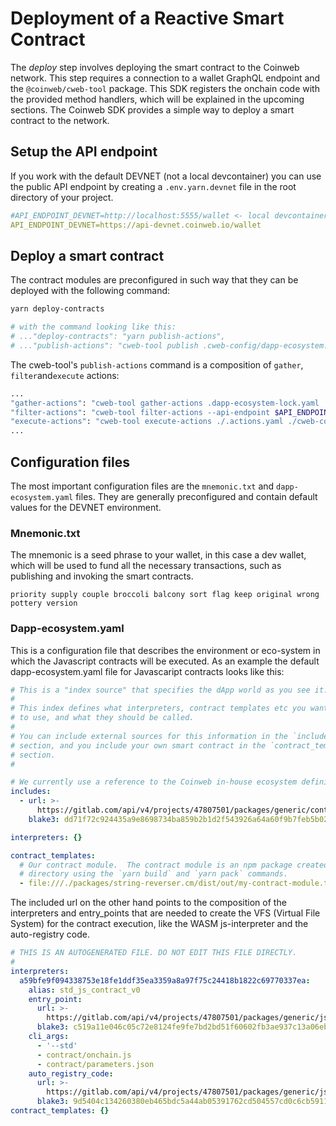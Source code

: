 # Deployment of a Reactive Smart Contract

The _deploy_ step involves deploying the smart contract to the Coinweb network.
This step requires a connection to a wallet GraphQL endpoint and the
`@coinweb/cweb-tool` package. This SDK registers the onchain code with the
provided method handlers, which will be explained in the upcoming sections. The
Coinweb SDK provides a simple way to deploy a smart contract to the network.

## Setup the API endpoint

If you work with the default DEVNET (not a local devcontainer) you can use the
public API endpoint by creating a `.env.yarn.devnet` file in the root directory
of your project.

```yaml
#API_ENDPOINT_DEVNET=http://localhost:5555/wallet <- local devcontainer example
API_ENDPOINT_DEVNET=https://api-devnet.coinweb.io/wallet
```

## Deploy a smart contract

The contract modules are preconfigured in such way that they can be deployed
with the following command:

```bash
yarn deploy-contracts

# with the command looking like this:
# ..."deploy-contracts": "yarn publish-actions",
# ..."publish-actions": "cweb-tool publish .cweb-config/dapp-ecosystem.yaml .cweb-config/mnemonic.txt DEVNET_L1A $API_ENDPOINT_DEVNET",
```

The cweb-tool's `publish-actions` command is a composition of `gather`,
`filter`and`execute` actions:

```bash
...
"gather-actions": "cweb-tool gather-actions .dapp-ecosystem-lock.yaml .unfiltered-actions.yaml",
"filter-actions": "cweb-tool filter-actions --api-endpoint $API_ENDPOINT_DEVNET -n DEVNET_L1A ./.unfiltered-actions.yaml .actions.yaml",
"execute-actions": "cweb-tool execute-actions ./.actions.yaml ./cweb-config/mnemonic.txt DEVNET_L1A $API_ENDPOINT_DEVNET",
...
```

## Configuration files

The most important configuration files are the `mnemonic.txt` and
`dapp-ecosystem.yaml` files. They are generally preconfigured and contain
default values for the DEVNET environment.

### Mnemonic.txt

The mnemonic is a seed phrase to your wallet, in this case a dev wallet, which
will be used to fund all the necessary transactions, such as publishing and
invoking the smart contracts.

```shell
priority supply couple broccoli balcony sort flag keep original wrong pottery version
```

### Dapp-ecosystem.yaml

This is a configuration file that describes the environment or eco-system in
which the Javascript contracts will be executed. As an example the default
dapp-ecosystem.yaml file for Javascaript contracts looks like this:

```yaml
# This is a "index source" that specifies the dApp world as you see it.
#
# This index defines what interpreters, contract templates etc you want
# to use, and what they should be called.
#
# You can include external sources for this information in the `includes`
# section, and you include your own smart contract in the `contract_templates`
# section.
#

# We currently use a reference to the Coinweb in-house ecosystem definition file for devnet.
includes:
  - url: >-
      https://gitlab.com/api/v4/projects/47807501/packages/generic/contract_indexes/0.0.6/in_house_ecosystem_index.yaml
    blake3: dd71f72c924435a9e8698734ba859b2b1d2f543926a64a60f9b7feb5b029123b

interpreters: {}

contract_templates:
  # Our contract module.  The contract module is an npm package created in the `dist/out`
  # directory using the `yarn build` and `yarn pack` commands.
  - file:///./packages/string-reverser.cm/dist/out/my-contract-module.tgz
```

The included url on the other hand points to the composition of the interpreters
and entry_points that are needed to create the VFS (Virtual File System) for the
contract execution, like the WASM js-interpreter and the auto-registry code.

```yaml
# THIS IS AN AUTOGENERATED FILE. DO NOT EDIT THIS FILE DIRECTLY.
#
interpreters:
  a59bfe9f094338753e18fe1ddf35ea3359a8a97f75c24418b1822c69770337ea:
    alias: std_js_contract_v0
    entry_point:
      url: >-
        https://gitlab.com/api/v4/projects/47807501/packages/generic/js_interpreters/0.0.0/cweb_quickcheck.wasm
      blake3: c519a11e046c05c72e8124fe9fe7bd2bd51f60602fb3ae937c13a06eb36b3910
    cli_args:
      - '--std'
      - contract/onchain.js
      - contract/parameters.json
    auto_registry_code:
      url: >-
        https://gitlab.com/api/v4/projects/47807501/packages/generic/js_interpreters/0.0.6/auto_register.js
      blake3: 9d5404c134260380eb465bdc5a44ab05391762cd504557cd0c6cb5911ccc5f9d
contract_templates: {}
```
